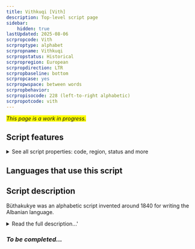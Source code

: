 ```yaml
---
title: Vithkuqi [Vith]
description: Top-level script page
sidebar:
    hidden: true
lastUpdated: 2025-08-06
scrpropcode: Vith
scrproptype: alphabet
scrpropname: Vithkuqi
scrpropstatus: Historical
scrpropregion: European
scrpropdirection: LTR
scrpropbaseline: bottom
scrpropcase: yes
scrpropwspace: between words
scrpropbehavior: 
scrpropisocode: 228 (left-to-right alphabetic)
scrpropotcode: vith
---
```


<span style='background-color:yellow'>_This page is a work in progress._</span>


## Script features

<details>
<summary> See all script properties: code, region, status and more</summary>
<ScriptInfo />
</details>

## Languages that use this script

<WsList script='Vith' wsMax='5' />

## Script description

Büthakukye was an alphabetic script invented around 1840 for writing the Albanian language.

<details><summary>Read the full description...'</summary>_Not yet available._</details>

### _To be completed..._

